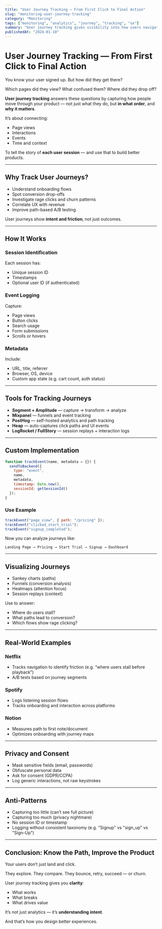 ```yaml
---
title: "User Journey Tracking — From First Click to Final Action"
slug: "monitoring-user-journey-tracking"
category: "Monitoring"
tags: ["monitoring", "analytics", "journey", "tracking", "ux"]
summary: "User journey tracking gives visibility into how users navigate your product. Learn how to map flows, capture meaningful events, and correlate UX behavior with outcomes."
publishedAt: "2024-01-10"
---
```


# User Journey Tracking — From First Click to Final Action

You know your user signed up. But how did they get there?

Which pages did they view? What confused them? Where did they drop off?

**User journey tracking** answers these questions by capturing how people move through your product — not just what they do, but **in what order**, and **why it matters**.

It’s about connecting:
- Page views
- Interactions
- Events
- Time and context

To tell the story of **each user session** — and use that to build better products.

---

## Why Track User Journeys?

- Understand onboarding flows
- Spot conversion drop-offs
- Investigate rage clicks and churn patterns
- Correlate UX with revenue
- Improve path-based A/B testing

User journeys show **intent and friction**, not just outcomes.

---

## How It Works

### Session Identification

Each session has:
- Unique session ID
- Timestamps
- Optional user ID (if authenticated)

### Event Logging

Capture:
- Page views
- Button clicks
- Search usage
- Form submissions
- Scrolls or hovers

### Metadata

Include:
- URL, title, referrer
- Browser, OS, device
- Custom app state (e.g. cart count, auth status)

---

## Tools for Tracking Journeys

- **Segment + Amplitude** — capture → transform → analyze
- **Mixpanel** — funnels and event tracking
- **PostHog** — self-hosted analytics and path tracking
- **Heap** — auto-captures click paths and UI events
- **LogRocket / FullStory** — session replays + interaction logs

---

## Custom Implementation

```js
function trackEvent(name, metadata = {}) {
  sendToBackend({
    type: "event",
    name,
    metadata,
    timestamp: Date.now(),
    sessionId: getSessionId()
  });
}
```

### Use Example

```js
trackEvent("page_view", { path: "/pricing" });
trackEvent("clicked_start_trial");
trackEvent("signup_completed");
```

Now you can analyze journeys like:

```
Landing Page → Pricing → Start Trial → Signup → Dashboard
```

---

## Visualizing Journeys

- Sankey charts (paths)
- Funnels (conversion analysis)
- Heatmaps (attention focus)
- Session replays (context)

Use to answer:
- Where do users stall?
- What paths lead to conversion?
- Which flows show rage clicking?

---

## Real-World Examples

### Netflix

- Tracks navigation to identify friction (e.g. “where users stall before playback”)
- A/B tests based on journey segments

### Spotify

- Logs listening session flows
- Tracks onboarding and interaction across platforms

### Notion

- Measures path to first note/document
- Optimizes onboarding with journey maps

---

## Privacy and Consent

- Mask sensitive fields (email, passwords)
- Obfuscate personal data
- Ask for consent (GDPR/CCPA)
- Log generic interactions, not raw keystrokes

---

## Anti-Patterns

- Capturing too little (can’t see full picture)
- Capturing too much (privacy nightmare)
- No session ID or timestamp
- Logging without consistent taxonomy (e.g. "Signup" vs "sign_up" vs "Sign-Up")

---

## Conclusion: Know the Path, Improve the Product

Your users don’t just land and click.

They explore. They compare. They bounce, retry, succeed — or churn.

User journey tracking gives you **clarity**:
- What works
- What breaks
- What drives value

It’s not just analytics — it’s **understanding intent**.

And that’s how you design better experiences.

